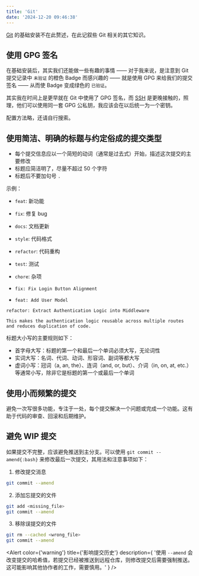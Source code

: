 ```yaml
---
title: 'Git'
date: '2024-12-20 09:46:38'
---
```


[Git](https://git-scm.com) 的基础安装不在此赘述，在此记叙些 Git 相关的其它知识。

## 使用 GPG 签名

在基础安装后，其实我们还能做一些有趣的事情 —— 对于我来说，是注意到 Git 提交记录中 `未验证` 的橙色 Badge 而感兴趣的 —— 就是使用 GPG 来给我们的提交签名 —— 从而使 Badge 变成绿色的 `已验证`。

其实我在时间上是更早就在 Git 中使用了 GPG 签名，而 [SSH](/post/SSH) 是更晚接触的，照理，他们可以使用同一套 GPG 公私钥，我应该会在以后统一为一个密钥。

配置方法略，还请自行搜索。

## 使用简洁、明确的标题与约定俗成的提交类型

- 每个提交信息应以一个简短的动词（通常是过去式）开始，描述这次提交的主要修改
- 标题应简洁明了，尽量不超过 50 个字符
- 标题后不要加句号 `.`

示例：

- `feat`: 新功能
- `fix`: 修复 bug
- `docs`: 文档更新
- `style`: 代码格式
- `refactor`: 代码重构
- `test`: 测试
- `chore`: 杂项

- `fix: Fix Login Button Alignment`
- `feat: Add User Model`

```plaintext
refactor: Extract Authentication Logic into Middleware

This makes the authentication logic reusable across multiple routes
and reduces duplication of code.
```

标题大小写的主要规则如下：

- 首字母大写：标题的第一个和最后一个单词必须大写，无论词性
- 实词大写：名词、代词、动词、形容词、副词等都大写
- 虚词小写：冠词（a, an, the）、连词（and, or, but）、介词（in, on, at, etc.）等通常小写，除非它是标题的第一个或最后一个单词

## 使用小而频繁的提交

避免一次写很多功能，专注于一处，每个提交解决一个问题或完成一个功能。这有助于代码的审查、回滚和后期维护。

## 避免 WIP 提交

如果提交不完整，应该避免推送到主分支。可以使用 `git commit --amend{:bash}` 来修改最后一次提交，其用法和注意事项如下：

1. 修改提交消息

```bash
git commit --amend
```

2. 添加忘提交的文件

```bash
git add <missing_file>
git commit --amend
```

3. 移除误提交的文件

```bash
git rm --cached <wrong_file>
git commit --amend
```

<Alert
  color={'warning'}
  title={'影响提交历史'}
  description={
    '使用 `--amend` 会改变提交的哈希值，若提交已经被推送到远程仓库，则修改提交后需要强制推送。这可能影响其他协作者的工作，需要慎用。'
  }
/>

